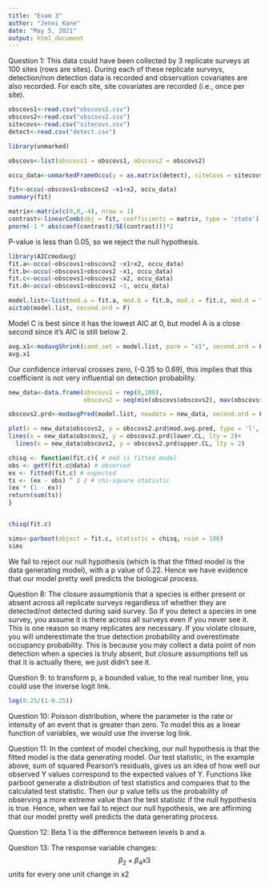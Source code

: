 ---
title: "Exam 3"
author: "Jenni Kane"
date: "May 5, 2021"
output: html_document
---


Question 1: This data could have been collected by 3 replicate surveys at 100 sites (rows are sites). During each of these replicate surveys, detection/non detection data is recorded and observation covariates are also recorded. For each site, site covariates are recorded (i.e., once per site). 

```{r}
obscovs1<-read.csv("obscovs1.csv")
obscovs2<-read.csv("obscovs2.csv")
sitecovs<-read.csv("sitecovs.csv")
detect<-read.csv("detect.csv")

library(unmarked)
```


```{r}
obscovs<-list(obscovs1 = obscovs1, obscovs2 = obscovs2)

occu_data<-unmarkedFrameOccu(y = as.matrix(detect), siteCovs = sitecovs, obsCovs = obscovs)

fit<-occu(~obscovs1+obscovs2 ~x1+x2, occu_data)
summary(fit)
```
```{r}
matrix<-matrix(c(0,0,-4), nrow = 1)
contrast<-linearComb(obj = fit, coefficients = matrix, type = 'state')
pnorm(-1 * abs(coef(contrast)/SE(contrast)))*2
```
P-value is less than 0.05, so we reject the null hypothesis. 
```{r}
library(AICcmodavg)
fit.a<-occu(~obscovs1+obscovs2 ~x1+x2, occu_data)
fit.b<-occu(~obscovs1+obscovs2 ~x1, occu_data)
fit.c<-occu(~obscovs1+obscovs2 ~x2, occu_data)
fit.d<-occu(~obscovs1+obscovs2 ~1, occu_data)

model.list<-list(mod.a = fit.a, mod.b = fit.b, mod.c = fit.c, mod.d = fit.d)
aictab(model.list, second.ord = F)
```
Model C is best since it has the lowest AIC at 0, but model A is a close second since it's AIC is still below 2. 

```{r}
avg.x1<-modavgShrink(cand.set = model.list, parm = "x1", second.ord = F, parm.type = 'psi')
avg.x1
```
Our confidence interval crosses zero, (-0.35 to 0.69), this implies that this coefficient is not very influential on detection probability. 

```{r}
new_data<-data.frame(obscovs1 = rep(0,100),
                     obscovs2 = seq(min(obscovs$obscovs2), max(obscovs$obscovs2), length.out = 100))

obscovs2.prd<-modavgPred(model.list, newdata = new_data, second.ord = F, parm.type = 'detect')

plot(x = new_data$obscovs2, y = obscovs2.prd$mod.avg.pred, type = 'l', ylim = c(0,1), ylab = "Model Averaged Prediction", xlab = "Observation Covariate 2")+
lines(x = new_data$obscovs2, y = obscovs2.prd$lower.CL, lty = 2)+
  lines(x = new_data$obscovs2, y = obscovs2.prd$upper.CL, lty = 2)
```
```{r}
chisq <- function(fit.c){ # mod is fitted model
obs <- getY(fit.c@data) # observed
ex <- fitted(fit.c) # expected
ts <- (ex - obs) ^ 2 / # chi-square statistic
(ex * (1 - ex))
return(sum(ts))
}


chisq(fit.c)
```
```{r}
sims<-parboot(object = fit.c, statistic = chisq, nsim = 100)
sims
```

We fail to reject our null hypothesis (which is that the fitted model is the data generating model), with a p value of 0.22. Hence we have evidence that our model pretty well predicts the biological process. 

Question 8: The closure assumptionis that a species is either present or absent across all replicate surveys regardless of whether they are detected/not detected during said survey. So if you detect a species in one survey, you assume it is there across all surveys even if you never see it. This is one reason so many replicates are necessary. If you violate closure, you will underestimate the true detection probability and overestimate occupancy probability. This is because you may collect a data point of non detection when a species is truly absent, but closure assumptions tell us that it is actually there, we just didn't see it.

Question 9: to transform p, a bounded value, to the real number line, you could use the inverse logit link. 
```{r}
log(0.25/(1-0.25))
```
Question 10: Poisson distribution, where the parameter is the rate or intensity of an event that is greater than zero. To model this as a linear function of variables, we would use the inverse log link. 

Question 11: In the context of model checking, our null hypothesis is that the fitted model is the data generating model. Our test statistic, in the example above, sum of squared Pearson's residuals, gives us an idea of how well our observed Y values correspond to the expected values of Y. Functions like parboot generate a distribution of test statistics and compares that to the calculated test statistic. Then our p value tells us the probability of observing a more extreme value than the test statistic if the null hypothesis is true. Hence, when we fail to reject our null hypothesis, we are affirming that our model pretty well predicts the data generating process. 

Question 12: Beta 1 is the difference between levels b and a.

Question 13: The response variable changes:
$$\beta_{2}+\beta_{4}x{3}$$
units for every one unit change in x2